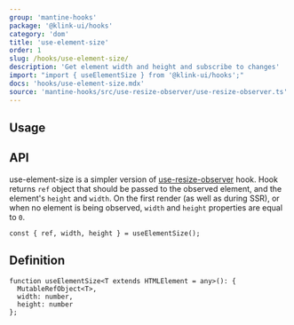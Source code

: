```yaml
---
group: 'mantine-hooks'
package: '@klink-ui/hooks'
category: 'dom'
title: 'use-element-size'
order: 1
slug: /hooks/use-element-size/
description: 'Get element width and height and subscribe to changes'
import: "import { useElementSize } from '@klink-ui/hooks';"
docs: 'hooks/use-element-size.mdx'
source: 'mantine-hooks/src/use-resize-observer/use-resize-observer.ts'
---
```



## Usage

<Demo data={HooksDemos.useElementSizeDemo} />

## API

use-element-size is a simpler version of [use-resize-observer](https://klink-ui.dev/hooks/use-resize-observer/) hook.
Hook returns `ref` object that should be passed to the observed element, and the element's `height` and `width`.
On the first render (as well as during SSR), or when no element is being observed, `width` and `height` properties are equal to `0`.

```tsx
const { ref, width, height } = useElementSize();
```

## Definition

```tsx
function useElementSize<T extends HTMLElement = any>(): {
  MutableRefObject<T>,
  width: number,
  height: number
};
```
